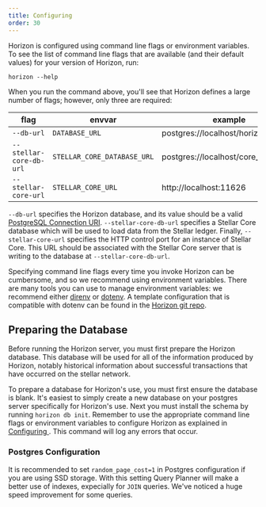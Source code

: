 ```yaml
---
title: Configuring
order: 30
---
```



Horizon is configured using command line flags or environment variables.  To see the list of command line flags that are available (and their default values) for your version of Horizon, run:

`horizon --help`

When you run the command above, you'll see that Horizon defines a large number of flags; however, only three are required:

| flag                    | envvar                      | example                              |
|-------------------------|-----------------------------|--------------------------------------|
| `--db-url`              | `DATABASE_URL`              | postgres://localhost/horizon_testnet |
| `--stellar-core-db-url` | `STELLAR_CORE_DATABASE_URL` | postgres://localhost/core_testnet    |
| `--stellar-core-url`    | `STELLAR_CORE_URL`          | http://localhost:11626               |

`--db-url` specifies the Horizon database, and its value should be a valid [PostgreSQL Connection URI](http://www.postgresql.org/docs/9.2/static/libpq-connect.html#AEN38419).  `--stellar-core-db-url` specifies a Stellar Core database which will be used to load data from the Stellar ledger.  Finally, `--stellar-core-url` specifies the HTTP control port for an instance of Stellar Core.  This URL should be associated with the Stellar Core server that is writing to the database at `--stellar-core-db-url`.

Specifying command line flags every time you invoke Horizon can be cumbersome, and so we recommend using environment variables.  There are many tools you can use to manage environment variables:  we recommend either [direnv](http://direnv.net/) or [dotenv](https://github.com/bkeepers/dotenv).  A template configuration that is compatible with dotenv can be found in the [Horizon git repo](https://github.com/stellar/go/blob/master/services/horizon/.env.template).

## Preparing the Database

Before running the Horizon server, you must first prepare the Horizon database.  This database will be used for all of the information produced by Horizon, notably historical information about successful transactions that have occurred on the stellar network.

To prepare a database for Horizon's use, you must first ensure the database is blank.  It's easiest to simply create a new database on your postgres server specifically for Horizon's use.  Next you must install the schema by running `horizon db init`.  Remember to use the appropriate command line flags or environment variables to configure Horizon as explained in [Configuring ](#Configuring).  This command will log any errors that occur.

### Postgres Configuration

It is recommended to set `random_page_cost=1` in Postgres configuration if you are using SSD storage. With this setting Query Planner will make a better use of indexes, expecially for `JOIN` queries. We've noticed a huge speed improvement for some queries.
